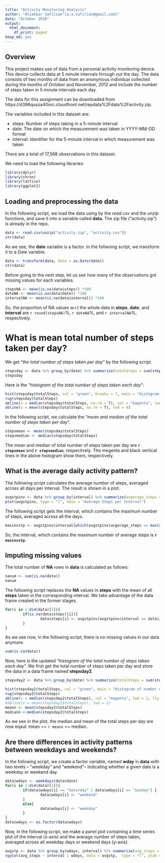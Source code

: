 ```yaml
---
title: "Activity Monitoring Analysis"
author: "Aliakbar Safilian^[a.a.safilian@gmail.com]"
date: "October 2018"
output:
  html_document:
    df_print: paged
keep_md: yes
---
```

## Overview
This project makes use of data from a personal activity monitoring device. This device collects data at 5 minute intervals through out the day. The data consists of two months of data from an anonymous individual collected during the months of October and November, 2012 and include the number of steps taken in 5 minute intervals each day.

The data for this assignment can be downloaded from https://d396qusza40orc.cloudfront.net/repdata%2Fdata%2Factivity.zip. 


The variables included in this dataset are:

- steps: Number of steps taking in a 5-minute interval  
- date: The date on which the measurement was taken in YYYY-MM-DD format 
- interval: Identifier for the 5-minute interval in which measurement was taken

There are a total of 17,568 observations in this dataset.

We need to load the following libraries: 
```r
library(dplyr)
library(chron)
library(lattice)
library(ggplot2)
```



## Loading and preprocessing the data
In the following script, we load the data using by the *read.csv* and the *unzip* functions, and save it into a variable called **data**. The zip file ("activity.zip") is already in the repo.  
```r
data <- read.csv(unzip("activity.zip", "activity.csv"))
str(data)
```
As we see, the **date** variable is a factor. In the follwoing script, we transform it to a *Date* variable.
``` r
data <- transform(data, date = as.Date(date))
str(data)
```
Before going to the next step, let us see how many of the observations got missing values for each variables.
```r
stepsNA <- mean(is.na(data$steps)) *100
dateNA <- mean(is.na(data$date)) *100
intervalNA <- mean(is.na(data$interval)) *100
```
So, the proportion of NA values w.r.t the whole data in **steps**, **date**, and **interval** are `r round(stepsNA)`%, `r dateNA`%, and `r intervalNA`%, respectively.

# What is mean total number of steps taken per day?
We get "*the total number of steps taken per day*" by the following script. 
``` r
stepsday <- data %>% group_by(date) %>% summarize(totalSteps = sum(steps, na.rm = TRUE))
stepsday
```

Here is the "*histogram of the total number of steps taken each day*": 
```r
hist(stepsday$totalSteps, col = "green", breaks = 7, main = "Histogram of number of steps taken each day", xlab = "Total Steps")
rug(stepsday$totalSteps) 
abline(v = median(stepsday$totalSteps, na.rm = T), col = "magenta", lwd = 4)
abline(v = mean(stepsday$totalSteps, na.rm = T), lwd = 4)
```

In the following script, we calculate the "*mean and median of the total number of steps taken per day*". 
```r
stepsmean <- mean(stepsday$totalSteps)
stepsmedian <- median(stepsday$totalSteps)
```
The mean and median of total number of steps taken per day are **`r stepsmean`** and **`r stepsmedian`**, respecitvely. The megenta and black vertical lines in the above histogram show them, respectively. 

## What is the average daily activity pattern?
The following script calculates the average number of steps, averaged across all days per interval. The result is shown in a plot.
```r
avgstpinv <- data %>% group_by(interval) %>% summarize(avgerage_steps = mean(steps, na.rm = TRUE))
plot(avgstpinv, type = "l", main = "Average Steps per Interval")
```

The following script gets the interval, which contains the maximum number of steps, averaged across all the days. 
```r
maxinvstp <- avgstpinv$interval[which(avgstpinv$avgerage_steps == max(avgstpinv$avgerage_steps))]
```

So, the interval, which contains the maximum number of average steps is **`r maxinvstp`**.

## Imputing missing values
The total number of **NA** rows in **data** is calculated as follows: 
```r
nanum <- sum(is.na(data))
nanum
```

The following script replaces the **NA** values in **steps** with the mean of all **steps** taken in the corresponding interval. We take advantage of the data frame created in the former stages. 

```r
for(i in 1:dim(data)[1]){
        if(is.na(data$steps)[i]){
                data$steps[i] <- avgstpinv[avgstpinv$interval == data$interval[i],]$avgerage_steps
        }
}
```
As we see now, in the following script, there is no missing values in our data anymore.
```r
sum(is.na(data))
```

Now, here is the updated "*histogram of the total number of steps taken each day*". We first get the total number of steps taken per day and store the data in a data frame named **stepsday2**. 
```r
stepsday2 <- data %>% group_by(date) %>% summarize(totalSteps = sum(steps, na.rm = T))

hist(stepsday2$totalSteps, col = "green", main = "Histogram of number of steps taken each day", xlab = "Total Steps")
rug(stepsday2$totalSteps) 
abline(v = median(stepsday2$totalSteps), col = "magenta", lwd = 2, lty = 2)
#abline(v = mean(stepsday2$totalSteps), lwd = 2)
meann <- mean(stepsday2$totalSteps)
mediann <-median(stepsday2$totalSteps)
```
As we see in the plot, the median and mean of the total steps per day are now eqaul: mean == `r meann`  == median.  


## Are there differences in activity patterns between weekdays and weekends?
In the following script, we create a factor variable, named **wday** in **data** with two levels -- "weekday" and "weekend"-- indicating whether a given date is a weekday or weekend day. 
```r
data$wdays <- weekdays(data$date)
for(i in 1:dim(data)[1]){
        if(data$wdays[i] == "Saturday" | data$wdays[i] == "Sunday") {
                data$wdays[i] <- "weekend"
        }
        else{
                data$wdays[i] <- "weekday"
        }
}
data$wdays <- as.factor(data$wdays)
```
Now, in the following script, we make a panel plot containing a time series plot of the interval (x-axis) and the average number of steps taken, averaged across all weekday days or weekend days (y-axis).
```r
avgstp <- data %>% group_by(wdays, interval) %>% summarize(avg_steps = mean(steps, na.rm = TRUE))
xyplot(avg_steps ~ interval | wdays, data = avgstp,  type = "l", ylab = "Number of steps", main = "Average number of Steps per interval")
```